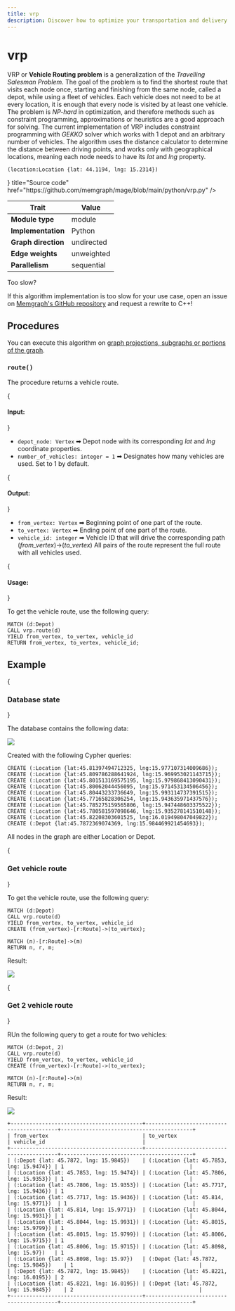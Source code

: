 ```yaml
---
title: vrp
description: Discover how to optimize your transportation and delivery networks with Memgraph's vrp algorithm, which efficiently solves the Vehicle Routing Problem.
---
```



# vrp

VRP or **Vehicle Routing problem** is a generalization of the *Travelling
Salesman Problem*. The goal of the problem is to find the shortest route that
visits each node once, starting and finishing from the same node, called a
depot, while using a fleet of vehicles. Each vehicle does not need to be at
every location, it is enough that every node is visited by at least one vehicle.
The problem is *NP-hard* in optimization, and therefore methods such as
constraint programming, approximations or heuristics are a good approach for
solving. The current implementation of VRP includes constraint programming with
*GEKKO* solver which works with 1 depot and an arbitrary number of vehicles. The
algorithm uses the distance calculator to determine the distance between driving
points, and works only with geographical locations, meaning each node needs to
have its *lat* and *lng* property.

```cypher
(location:Location {lat: 44.1194, lng: 15.2314})
```

<Cards>
  <Card
    icon={<GitHub />}
    title="Source code"
    href="https://github.com/memgraph/mage/blob/main/python/vrp.py"
  />
</Cards>

| Trait               | Value      |
| ------------------- | ---------- |
| **Module type**     | module     |
| **Implementation**  | Python     |
| **Graph direction** | undirected |
| **Edge weights**    | unweighted |
| **Parallelism**     | sequential |

<Callout type="info"> 

Too slow?

If this algorithm implementation is too slow for your use case, open an issue on [Memgraph's GitHub repository](https://github.com/memgraph/memgraph/issues) and request a rewrite to C++!

</Callout>

## Procedures

<Callout type="info">

You can execute this algorithm on [graph projections, subgraphs or portions of the graph](/advanced-algorithms/run-algorithms#run-procedures-on-subgraph).

</Callout>

### `route()`

The procedure returns a vehicle route. 

{<h4> Input: </h4>}

* `depot_node: Vertex` ➡ Depot node with its corresponding *lat* and *lng* coordinate properties.
* `number_of_vehicles: integer = 1` ➡ Designates how many vehicles are used. Set to 1 by default.

{<h4> Output: </h4>}

* `from_vertex: Vertex` ➡ Beginning point of one part of the route.
* `to_vertex: Vertex` ➡ Ending point of one part of the route.
* `vehicle_id: integer` ➡ Vehicle ID that will drive the corresponding path (*from_vertex*)->(*to_vertex*)
All pairs of the route represent the full route with all vehicles used.

{<h4> Usage: </h4>}

To get the vehicle route, use the following query:

```cypher
MATCH (d:Depot)
CALL vrp.route(d) 
YIELD from_vertex, to_vertex, vehicle_id
RETURN from_vertex, to_vertex, vehicle_id;
```

## Example

<Steps>

{<h3> Database state </h3>} 

The database contains the following data: 

![](/pages/advanced-algorithms/available-algorithms/vrp/vrp-1.png)

Created with the following Cypher queries:

```cypher
CREATE (:Location {lat:45.81397494712325, lng:15.977107314009686});
CREATE (:Location {lat:45.809786288641924, lng:15.969953021143715});
CREATE (:Location {lat:45.801513169575195, lng:15.979868413090431});
CREATE (:Location {lat:45.80062044456095, lng:15.971453134506456});
CREATE (:Location {lat:45.80443233736649, lng:15.993114737391515});
CREATE (:Location {lat:45.77165828306254, lng:15.943635971437576});
CREATE (:Location {lat:45.785275159565806, lng:15.947448603375522});
CREATE (:Location {lat:45.780581597098646, lng:15.935278141510148});
CREATE (:Location {lat:45.82208303601525, lng:16.019498047049822});
CREATE (:Depot {lat:45.7872369074369, lng:15.984469921454693});
```

All nodes in the graph are either Location or Depot.

{<h3> Get vehicle route </h3>} 

To get the vehicle route, use the following query:

```cypher
MATCH (d:Depot)
CALL vrp.route(d) 
YIELD from_vertex, to_vertex, vehicle_id
CREATE (from_vertex)-[r:Route]->(to_vertex);

MATCH (n)-[r:Route]->(m)
RETURN n, r, m;
```

Result:

![](/pages/advanced-algorithms/available-algorithms/vrp/vrp-2.png)

{<h3> Get 2 vehicle route </h3>} 

RUn the following query to get a route for two vehicles:

```cypher
MATCH (d:Depot, 2)
CALL vrp.route(d) 
YIELD from_vertex, to_vertex, vehicle_id
CREATE (from_vertex)-[r:Route]->(to_vertex);

MATCH (n)-[r:Route]->(m)
RETURN n, r, m;
```

Result:

![](/pages/advanced-algorithms/available-algorithms/vrp/vrp-3.png)


```plaintext
+------------------------------------------+------------------------------------------+------------------------------------------+
| from_vertex                              | to_vertex                                | vehicle_id                               |
+------------------------------------------+------------------------------------------+------------------------------------------+
| (:Depot {lat: 45.7872, lng: 15.9845})    | (:Location {lat: 45.7853, lng: 15.9474}) | 1                                        |
| (:Location {lat: 45.7853, lng: 15.9474}) | (:Location {lat: 45.7806, lng: 15.9353}) | 1                                        |
| (:Location {lat: 45.7806, lng: 15.9353}) | (:Location {lat: 45.7717, lng: 15.9436}) | 1                                        |
| (:Location {lat: 45.7717, lng: 15.9436}) | (:Location {lat: 45.814, lng: 15.9771})  | 1                                        |
| (:Location {lat: 45.814, lng: 15.9771})  | (:Location {lat: 45.8044, lng: 15.9931}) | 1                                        |
| (:Location {lat: 45.8044, lng: 15.9931}) | (:Location {lat: 45.8015, lng: 15.9799}) | 1                                        |
| (:Location {lat: 45.8015, lng: 15.9799}) | (:Location {lat: 45.8006, lng: 15.9715}) | 1                                        |
| (:Location {lat: 45.8006, lng: 15.9715}) | (:Location {lat: 45.8098, lng: 15.97})   | 1                                        |
| (:Location {lat: 45.8098, lng: 15.97})   | (:Depot {lat: 45.7872, lng: 15.9845})    | 1                                        |
| (:Depot {lat: 45.7872, lng: 15.9845})    | (:Location {lat: 45.8221, lng: 16.0195}) | 2                                        |
| (:Location {lat: 45.8221, lng: 16.0195}) | (:Depot {lat: 45.7872, lng: 15.9845})    | 2                                        |
+------------------------------------------+------------------------------------------+------------------------------------------+
```

</Steps>